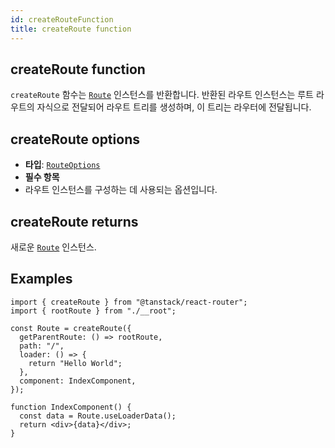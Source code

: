 ```yaml
---
id: createRouteFunction
title: createRoute function
---
```


## createRoute function

`createRoute` 함수는 [`Route`](../types/RouteType.md) 인스턴스를 반환합니다. 반환된 라우트 인스턴스는 루트 라우트의 자식으로 전달되어 라우트 트리를 생성하며, 이 트리는 라우터에 전달됩니다.

## createRoute options

- **타입**: [`RouteOptions`](../types/RouteOptionsType.md)
- **필수 항목**
- 라우트 인스턴스를 구성하는 데 사용되는 옵션입니다.

## createRoute returns

새로운 [`Route`](../types/RouteType.md) 인스턴스.

## Examples

```tsx
import { createRoute } from "@tanstack/react-router";
import { rootRoute } from "./__root";

const Route = createRoute({
  getParentRoute: () => rootRoute,
  path: "/",
  loader: () => {
    return "Hello World";
  },
  component: IndexComponent,
});

function IndexComponent() {
  const data = Route.useLoaderData();
  return <div>{data}</div>;
}
```
